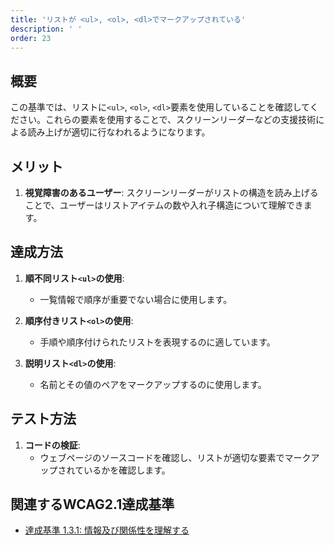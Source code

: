 ```yaml
---
title: 'リストが <ul>, <ol>, <dl>でマークアップされている'
description: ' '
order: 23
---
```


## 概要
この基準では、リストに`<ul>`, `<ol>`, `<dl>`要素を使用していることを確認してください。これらの要素を使用することで、スクリーンリーダーなどの支援技術による読み上げが適切に行なわれるようになります。

## メリット
1. **視覚障害のあるユーザー**: スクリーンリーダーがリストの構造を読み上げることで、ユーザーはリストアイテムの数や入れ子構造について理解できます。

## 達成方法
1. **順不同リスト`<ul>`の使用**:
    - 一覧情報で順序が重要でない場合に使用します。

2. **順序付きリスト`<ol>`の使用**:
    - 手順や順序付けられたリストを表現するのに適しています。

3. **説明リスト`<dl>`の使用**:
    - 名前とその値のペアをマークアップするのに使用します。

## テスト方法
1. **コードの検証**:
    - ウェブページのソースコードを確認し、リストが適切な要素でマークアップされているかを確認します。
   

## 関連するWCAG2.1達成基準
- [達成基準 1.3.1: 情報及び関係性を理解する](https://waic.jp/translations/WCAG21/Understanding/info-and-relationships.html)
